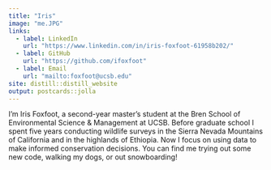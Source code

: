 ```yaml
---
title: "Iris"
image: "me.JPG"
links:
  - label: LinkedIn
    url: "https://www.linkedin.com/in/iris-foxfoot-61958b202/"
  - label: GitHub
    url: "https://github.com/ifoxfoot"
  - label: Email
    url: "mailto:foxfoot@ucsb.edu"
site: distill::distill_website
output: postcards::jolla
---
```

 
I'm Iris Foxfoot, a second-year master’s student at the Bren School of Environmental Science & Management at UCSB. Before graduate school I spent five years conducting wildlife surveys in the Sierra Nevada Mountains of California and in the highlands of Ethiopia. Now I focus on using data to make informed conservation decisions. You can find me trying out some new code, walking my dogs, or out snowboarding!

